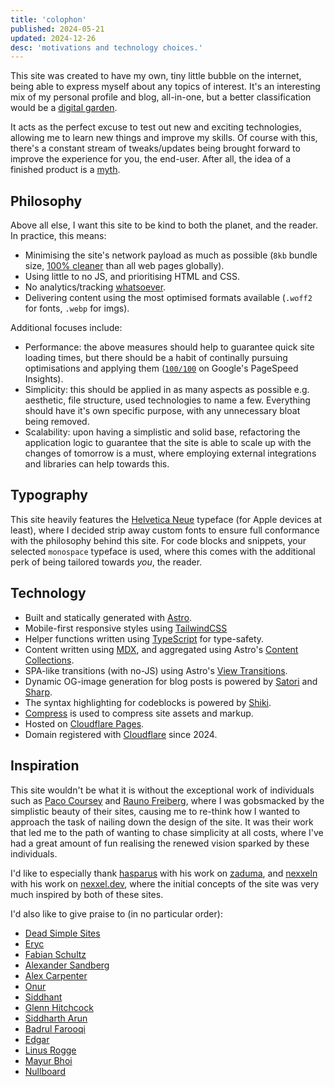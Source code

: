 ```yaml
---
title: 'colophon'
published: 2024-05-21
updated: 2024-12-26
desc: 'motivations and technology choices.'
---
```


This site was created to have my own, tiny little bubble on the internet, being able to express myself about any topics of interest. It's an interesting mix of my personal profile and blog, all-in-one, but a better classification would be a [digital garden](https://lowercasedc.wordpress.com/2023/02/01/what-the-heck-is-a-digital-garden).

It acts as the perfect excuse to test out new and exciting technologies, allowing me to learn new things and improve my skills. Of course with this, there's a constant stream of tweaks/updates being brought forward to improve the experience for you, the end-user. After all, the idea of a finished product is a [myth](https://thebootstrappedfounder.com/the-myth-of-the-finished-product).

## Philosophy

Above all else, I want this site to be kind to both the planet, and the reader. In practice, this means:

- Minimising the site's network payload as much as possible (`8kb` bundle size, [100% cleaner](https://www.websitecarbon.com/website/asnine-me) than all web pages globally).
- Using little to no JS, and prioritising HTML and CSS.
- No analytics/tracking [whatsoever](https://themarkup.org/blacklight?url=asnine.me&location=us&device=mobile&force=false).
- Delivering content using the most optimised formats available (`.woff2` for fonts, `.webp` for imgs).

Additional focuses include:

- Performance: the above measures should help to guarantee quick site loading times, but there should be a habit of continally pursuing optimisations and applying them ([`100/100`](https://pagespeed.web.dev/analysis/https-asnine-me/cdc1t5pe6n?form_factor=mobile) on Google's PageSpeed Insights).
- Simplicity: this should be applied in as many aspects as possible e.g. aesthetic, file structure, used technologies to name a few. Everything should have it's own specific purpose, with any unnecessary bloat being removed.
- Scalability: upon having a simplistic and solid base, refactoring the application logic to guarantee that the site is able to scale up with the changes of tomorrow is a must, where employing external integrations and libraries can help towards this.

## Typography

This site heavily features the [Helvetica Neue](https://www.myfonts.com/collections/neue-helvetica-font-linotype) typeface (for Apple devices at least), where I decided strip away custom fonts to ensure full conformance with the philosophy behind this site. For code blocks and snippets, your selected `monospace` typeface is used, where this comes with the additional perk of being tailored towards _you_, the reader.

## Technology

- Built and statically generated with [Astro](https://astro.build).
- Mobile-first responsive styles using [TailwindCSS](https://tailwindcss.com)
- Helper functions written using [TypeScript](https://www.typescriptlang.org) for type-safety.
- Content written using [MDX](https://mdxjs.com), and aggregated using Astro's [Content Collections](https://docs.astro.build/en/guides/content-collections).
- SPA-like transitions (with no-JS) using Astro's [View Transitions](https://docs.astro.build/en/guides/view-transitions).
- Dynamic OG-image generation for blog posts is powered by [Satori](https://github.com/vercel/satori) and [Sharp](https://sharp.pixelplumbing.com).
- The syntax highlighting for codeblocks is powered by [Shiki](https://shiki.style).
- [Compress](https://github.com/PlayForm/Compress) is used to compress site assets and markup.
- Hosted on [Cloudflare Pages](https://pages.cloudflare.com).
- Domain registered with [Cloudflare](https://www.cloudflare.com) since 2024.

## Inspiration

This site wouldn't be what it is without the exceptional work of individuals such as [Paco Coursey](https://paco.me) and [Rauno Freiberg](https://raunofreiberg.com), where I was gobsmacked by the simplistic beauty of their sites, causing me to re-think how I wanted to approach the task of nailing down the design of the site. It was their work that led me to the path of wanting to chase simplicity at all costs, where I've had a great amount of fun realising the renewed vision sparked by these individuals.

I'd like to especially thank [hasparus](https://github.com/hasparus) with his work on [zaduma](https://zaduma.vercel.app), and [nexxeln](https://github.com/nexxeln) with his work on [nexxel.dev](https://www.nexxel.dev), where the initial concepts of the site was very much inspired by both of these sites.

I'd also like to give praise to (in no particular order):

- [Dead Simple Sites](https://deadsimplesites.com)
- [Eryc](https://eryc.cc)
- [Fabian Schultz](https://www.fabianschultz.com)
- [Alexander Sandberg](https://alexandersandberg.com)
- [Alex Carpenter](https://alexcarpenter.me)
- [Onur](https://onur.dev)
- [Siddhant](https://dietcode.io)
- [Glenn Hitchcock](https://glenn.me)
- [Siddharth Arun](https://sdrn.co)
- [Badrul Farooqi](https://farooqib.com)
- [Edgar](https://edgarlr.com)
- [Linus Rogge](https://linusrogge.com)
- [Mayur Bhoi](https://www.mayurbhoi.com)
- [Nullboard](https://nullboard.io/changes/?have=20231105&last=20231105)
